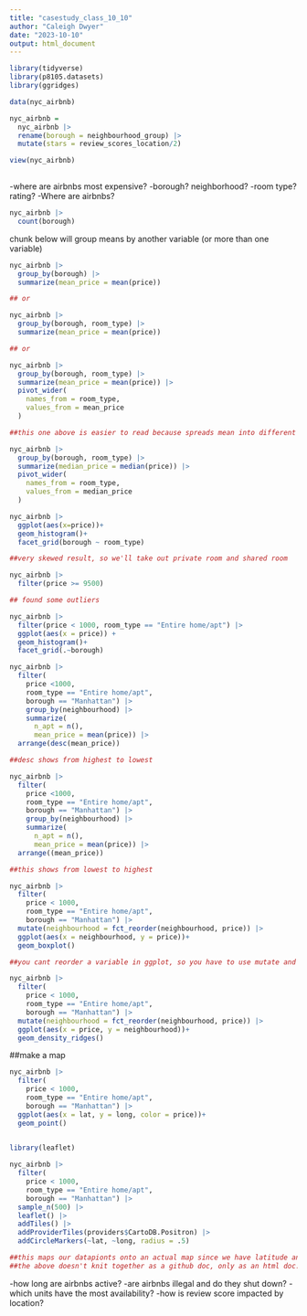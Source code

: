 ```yaml
---
title: "casestudy_class_10_10"
author: "Caleigh Dwyer"
date: "2023-10-10"
output: html_document
---
```



```r
library(tidyverse)
library(p8105.datasets)
library(ggridges)

data(nyc_airbnb)

nyc_airbnb =
  nyc_airbnb |> 
  rename(borough = neighbourhood_group) |> 
  mutate(stars = review_scores_location/2)

view(nyc_airbnb)
  
```


-where are airbnbs most expensive?
  -borough? neighborhood?
  -room type? rating?
-Where are airbnbs?

```r
nyc_airbnb |> 
  count(borough)
```


chunk below will group means by another variable (or more than one variable)
```r
nyc_airbnb |> 
  group_by(borough) |> 
  summarize(mean_price = mean(price))

## or

nyc_airbnb |> 
  group_by(borough, room_type) |> 
  summarize(mean_price = mean(price))

## or

nyc_airbnb |> 
  group_by(borough, room_type) |> 
  summarize(mean_price = mean(price)) |> 
  pivot_wider(
    names_from = room_type,
    values_from = mean_price
  )

##this one above is easier to read because spreads mean into different columns

nyc_airbnb |> 
  group_by(borough, room_type) |> 
  summarize(median_price = median(price)) |> 
  pivot_wider(
    names_from = room_type,
    values_from = median_price
  )

```


```r
nyc_airbnb |> 
  ggplot(aes(x=price))+
  geom_histogram()+
  facet_grid(borough ~ room_type)

##very skewed result, so we'll take out private room and shared room
```

```r
nyc_airbnb |> 
  filter(price >= 9500)

## found some outliers
```


```r
nyc_airbnb |> 
  filter(price < 1000, room_type == "Entire home/apt") |> 
  ggplot(aes(x = price)) +
  geom_histogram()+
  facet_grid(.~borough)
```


```r
nyc_airbnb |> 
  filter(
    price <1000,
    room_type == "Entire home/apt",
    borough == "Manhattan") |> 
    group_by(neighbourhood) |> 
    summarize(
      n_apt = n(),
      mean_price = mean(price)) |> 
  arrange(desc(mean_price))

##desc shows from highest to lowest

nyc_airbnb |> 
  filter(
    price <1000,
    room_type == "Entire home/apt",
    borough == "Manhattan") |> 
    group_by(neighbourhood) |> 
    summarize(
      n_apt = n(),
      mean_price = mean(price)) |> 
  arrange((mean_price))

##this shows from lowest to highest
```


```r
nyc_airbnb |> 
  filter(
    price < 1000,
    room_type == "Entire home/apt",
    borough == "Manhattan") |> 
  mutate(neighbourhood = fct_reorder(neighbourhood, price)) |> 
  ggplot(aes(x = neighbourhood, y = price))+
  geom_boxplot()

##you cant reorder a variable in ggplot, so you have to use mutate and then factor reorder (fct_reorder)

nyc_airbnb |> 
  filter(
    price < 1000,
    room_type == "Entire home/apt",
    borough == "Manhattan") |> 
  mutate(neighbourhood = fct_reorder(neighbourhood, price)) |> 
  ggplot(aes(x = price, y = neighbourhood))+
  geom_density_ridges()

```

##make a map
```r
nyc_airbnb |> 
  filter(
    price < 1000,
    room_type == "Entire home/apt",
    borough == "Manhattan") |> 
  ggplot(aes(x = lat, y = long, color = price))+
  geom_point()
  
```


```r
library(leaflet)

nyc_airbnb |> 
  filter(
    price < 1000,
    room_type == "Entire home/apt",
    borough == "Manhattan") |> 
  sample_n(500) |> 
  leaflet() |> 
  addTiles() |> 
  addProviderTiles(providers$CartoDB.Positron) |> 
  addCircleMarkers(~lat, ~long, radius = .5)

##this maps our datapionts onto an actual map since we have latitude and longitude
##the above doesn't knit together as a github doc, only as an html doc.
```


-how long are airbnbs active?
-are airbnbs illegal and do they shut down?
-which units have the most availability?
-how is review score impacted by location?


```r

```



